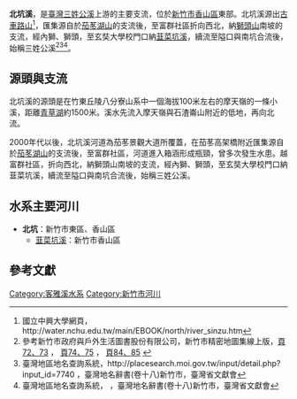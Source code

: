 {{Infobox river
|name=北坑溪
|image=
|length=
|source1_elevation=
|source1_location=[[古車路山|古車路山]]
|mouth_location=[[三姓公溪|三姓公溪]]
|basin_cities=[[新竹市|新竹市]]
}}

'''北坑溪'''，是[[臺灣|臺灣]][[三姓公溪|三姓公溪]]上游的主要支流，位於[[新竹市|新竹市]][[香山區|香山區]]東部。北坑溪源出[[古車路山|古車路山]]<ref>國立中興大學網頁，http://water.nchu.edu.tw/main/EBOOK/north/river_sinzu.htm{{dead link|date=2017年11月 |bot=InternetArchiveBot |fix-attempted=yes }} </ref>，匯集源自於[[茄苳湖山|茄苳湖山]]的支流後，至富群社區折向西北，納[[獅頭山_(新竹市)|獅頭山]]南坡的支流，經內獅、獅頭，至玄奘大學校門口納[[韮菜坑溪|韮菜坑溪]]，續流至隘口與南坑合流後，始稱三姓公溪<ref>參考新竹市政府與戶外生活圖書股份有限公司，新竹市精密地圖集線上版，[http://www.hccg.gov.tw/web66/_file/1852/upload/hsinchu_atlas/html/072-073.html 頁72、73] {{Wayback|url=http://www.hccg.gov.tw/web66/_file/1852/upload/hsinchu_atlas/html/072-073.html |date=20081225052056 }}，
[http://www.hccg.gov.tw/web66/_file/1852/upload/hsinchu_atlas/html/074-075.html 頁74、75] {{Wayback|url=http://www.hccg.gov.tw/web66/_file/1852/upload/hsinchu_atlas/html/074-075.html |date=20081225052218 }}，
[http://www.hccg.gov.tw/web66/_file/1852/upload/hsinchu_atlas/html/084-085.html 頁84、85] {{Wayback|url=http://www.hccg.gov.tw/web66/_file/1852/upload/hsinchu_atlas/html/084-085.html |date=20081225051946 }}</ref><ref>臺灣地區地名查詢系統，http://placesearch.moi.gov.tw/input/detail.php?input_id=7740{{dead link|date=2017年11月 |bot=InternetArchiveBot |fix-attempted=yes }} ，臺灣地名辭書(卷十八)新竹市，臺灣省文獻會</ref><ref>臺灣地區地名查詢系統，{{cite web |url=http://placesearch.moi.gov.tw/input/detail.php?input_id=7749 |title=存档副本 |accessdate=2009-06-23 |deadurl=yes |archiveurl=https://web.archive.org/web/20070929132214/http://placesearch.moi.gov.tw/input/detail.php?input_id=7749 |archivedate=2007-09-29 }} ，臺灣地名辭書(卷十八)新竹市，臺灣省文獻會</ref>。

==源頭與支流==
北坑溪的源頭是在竹東丘陵八分寮山系中一個海拔100米左右的摩天嶺的一條小溪，距離[[青草湖_(新竹)|青草湖]]約1500米。溪水先流入摩天嶺與石渣崙山附近的低地，再向北流。

2000年代以後，北坑溪河道為茄苳景觀大道所覆蓋，在茄苳高架橋附近匯集源自於[[茄苳湖山|茄苳湖山]]的支流後，至富群社區，河道進入箱涵形成瓶頸，曾多次發生水患。越富群社區，折向西北，納獅頭山南坡的支流，經內獅、獅頭，至玄奘大學校門口納韮菜坑溪，續流至隘口與南坑合流後，始稱三姓公溪。

==水系主要河川==
*'''北坑'''：新竹市東區、香山區
**[[韮菜坑溪|韮菜坑溪]]：新竹市香山區

==參考文獻==
<div class="references-small">
<references />
</div>


[[Category:客雅溪水系|Category:客雅溪水系]]
[[Category:新竹市河川|Category:新竹市河川]]
